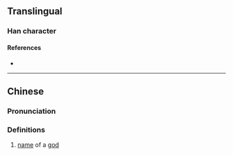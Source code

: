 {{character info/new}}
==Translingual==

===Han character===
{{Han char|rn=9|rad=人|as=11|sn=13|four=|canj=OWHR|ids=⿰亻略}}

====References====
* {{Han ref|kx=0114.210|hdz=10211.020|uh=347C|ud=13436}}

----

==Chinese==
{{zh-forms}}

===Pronunciation===
{{zh-pron
|m=lüè
|c=loek6
|mc=
|oc=
|ma=
|cat=pn
}}

===Definitions===
{{zh-hanzi}}

# [[name]] of a [[god]]